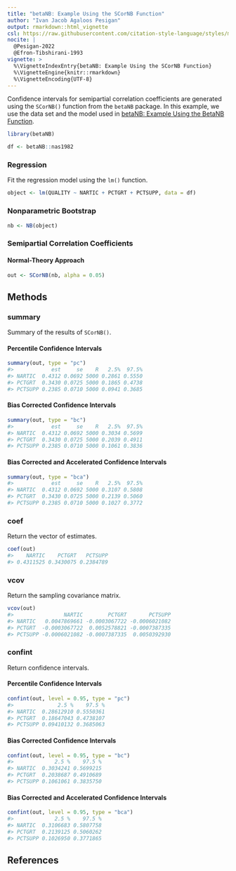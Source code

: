 ```yaml
---
title: "betaNB: Example Using the SCorNB Function"
author: "Ivan Jacob Agaloos Pesigan"
output: rmarkdown::html_vignette
csl: https://raw.githubusercontent.com/citation-style-language/styles/master/apa.csl
nocite: |
  @Pesigan-2022
  @Efron-Tibshirani-1993
vignette: >
  %\VignetteIndexEntry{betaNB: Example Using the SCorNB Function}
  %\VignetteEngine{knitr::rmarkdown}
  %\VignetteEncoding{UTF-8}
---
```




Confidence intervals for
semipartial correlation coefficients
are generated using
the `SCorNB()` function from the `betaNB` package.
In this example,
we use the data set and the model used in
[betaNB: Example Using the BetaNB Function](example-beta-nb.html).


``` r
library(betaNB)
```




``` r
df <- betaNB::nas1982
```

### Regression

Fit the regression model using the `lm()` function.


``` r
object <- lm(QUALITY ~ NARTIC + PCTGRT + PCTSUPP, data = df)
```

### Nonparametric Bootstrap


``` r
nb <- NB(object)
```

### Semipartial Correlation Coefficients

#### Normal-Theory Approach


``` r
out <- SCorNB(nb, alpha = 0.05)
```

## Methods

### summary

Summary of the results of `SCorNB()`.

#### Percentile Confidence Intervals


``` r
summary(out, type = "pc")
#>            est     se    R   2.5%  97.5%
#> NARTIC  0.4312 0.0692 5000 0.2861 0.5550
#> PCTGRT  0.3430 0.0725 5000 0.1865 0.4738
#> PCTSUPP 0.2385 0.0710 5000 0.0941 0.3685
```

#### Bias Corrected Confidence Intervals


``` r
summary(out, type = "bc")
#>            est     se    R   2.5%  97.5%
#> NARTIC  0.4312 0.0692 5000 0.3034 0.5699
#> PCTGRT  0.3430 0.0725 5000 0.2039 0.4911
#> PCTSUPP 0.2385 0.0710 5000 0.1061 0.3836
```

#### Bias Corrected and Accelerated Confidence Intervals


``` r
summary(out, type = "bca")
#>            est     se    R   2.5%  97.5%
#> NARTIC  0.4312 0.0692 5000 0.3107 0.5808
#> PCTGRT  0.3430 0.0725 5000 0.2139 0.5060
#> PCTSUPP 0.2385 0.0710 5000 0.1027 0.3772
```

### coef

Return the vector of estimates.


``` r
coef(out)
#>    NARTIC    PCTGRT   PCTSUPP 
#> 0.4311525 0.3430075 0.2384789
```

### vcov

Return the sampling covariance matrix.


``` r
vcov(out)
#>                NARTIC        PCTGRT       PCTSUPP
#> NARTIC   0.0047869661 -0.0003067722 -0.0006021082
#> PCTGRT  -0.0003067722  0.0052578821 -0.0007387335
#> PCTSUPP -0.0006021082 -0.0007387335  0.0050392930
```

### confint

Return confidence intervals.

#### Percentile Confidence Intervals


``` r
confint(out, level = 0.95, type = "pc")
#>              2.5 %    97.5 %
#> NARTIC  0.28612910 0.5550361
#> PCTGRT  0.18647043 0.4738107
#> PCTSUPP 0.09410132 0.3685063
```

#### Bias Corrected Confidence Intervals


``` r
confint(out, level = 0.95, type = "bc")
#>             2.5 %    97.5 %
#> NARTIC  0.3034241 0.5699215
#> PCTGRT  0.2038687 0.4910689
#> PCTSUPP 0.1061061 0.3835750
```

#### Bias Corrected and Accelerated Confidence Intervals


``` r
confint(out, level = 0.95, type = "bca")
#>             2.5 %    97.5 %
#> NARTIC  0.3106683 0.5807758
#> PCTGRT  0.2139125 0.5060262
#> PCTSUPP 0.1026950 0.3771865
```

## References
